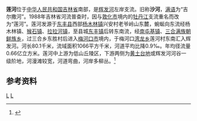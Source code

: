 {{Infobox river
| name               = 莲河
| name_native        = 
| image              = Map of the Huifa River.jpg
| image_size         = 300px
| image_caption      = 辉发河流域示意图
| river_system       = [[黑龙江|黑龙江]]流域[[松花江|松花江]]水系[[辉发河|辉发河]]支流
| progression        = 
| source1_location   = [[吉林省|吉林省]][[东丰县|东丰县]][[杨木林镇|杨木林镇]]兴安村老爷岭山东麓
| mouth_location     = 吉林省[[梅河口市|梅河口市]][[湾龙乡|湾龙乡]]莲河村东南[[辉发河|辉发河]]
| altitude_difference= 
| basin_size         = 1066 km<sup>2</sup>
| basin_countries    = {{PRC}}
| basin_cities       = [[东丰县|东丰县]]
| basin_landmarks    = 
| basin_population   = 
<!---------------------- PHYSIOGNOMY -->
| length             = 80.1 km
| discharge1_location= 
| discharge1_min     = 
| discharge1_avg     = 
| discharge1_max     = 
<!---------------------- FEATURES -->
| tributaries_left   = 双顶子沟、黑牛圈沟、拉拉河、绕盈河、小柳树河
| tributaries_right  = 双山子沟、秀水河、高榆树沟、杨木背沟
| waterbodies        = 
| waterfalls         = 
| bridges            = 
| ports              = 
| custom_label       = 
| custom_data        = 
| extra              = 
}}

'''莲河'''位于[[中华人民共和国|中华人民共和国]][[吉林省|吉林省]]南部，是[[辉发河|辉发河]]左岸支流。旧称'''沙河'''，[[满语|满语]]为“吉尔撒河”。1988年吉林省河流普查时，因与[[敦化市|敦化市]]境内的[[牡丹江|牡丹江]]支流重名而改为“莲河”。莲河发源于[[东丰县|东丰县]]西部[[杨木林镇|杨木林镇]]兴安村老爷岭山东麓，蜿蜒向东流经杨木林镇、[[猴石镇|猴石镇]]、[[拉拉河镇|拉拉河镇]]，至县城[[东丰镇|东丰镇]]后转东南流，经[[南屯基镇|南屯基镇]]、[[三合满族朝鲜族乡|三合满族朝鲜族乡]]，过三合乡东胜村后进入[[梅河口市|梅河口市]]境内，于梅河口[[湾龙乡|湾龙乡]]莲河村东南汇入辉发河。河长80.1千米，流域面积1066平方千米，河道平均比降0.9‰。年均径流量0.66亿立方米。莲河中上游为低山丘陵区，下游两侧为[[黄土|黄土]][[台地|台地]]或辉发河河谷一级阶地，河漫滩较宽，河道弯曲，河岸多柳丛。<ref name="中国河湖大典">{{cite book zh |author=《[[中国河湖大典|中国河湖大典]]》编纂委员会 |title=《中国河湖大典·黑龙江、辽河卷》 |format=M |edition=1 |location=北京 |publisher=中国水利水电出版社 |date=2014年4月 |pages=131页 |id= ISBN 978-7-5170-1950-3}}</ref>

==参考资料==
{{reflist}}


[[Category:松花江水系|L]]
[[Category:吉林河流|L]]